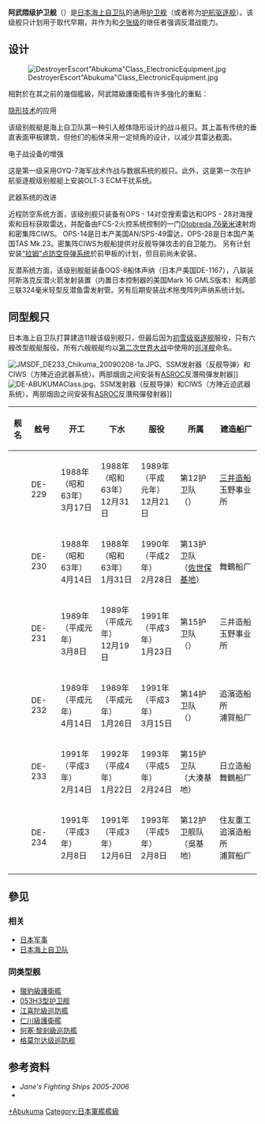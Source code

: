 {{noteTA
|1=zh-tw:匿蹤;zh-cn:隐形;
|2=zh-tw:公羊;zh-cn:拉姆;
}}
{{軍艦模板
|名稱= 阿武隈級 
|圖片= [[File:DestroyerEscorts231&232&234.JPG|300px]]
|照片說明= 停泊在[[佐世保|佐世保港]]內的三艘阿武隈级护卫舰，由左至右分別是{{link-ja|利根號護衛艦|とね (護衛艦)|利根}}、{{link-ja|川內號護衛艦|せんだい (護衛艦)|川內}}與{{link-ja|大淀號護衛艦|おおよど (護衛艦)|大淀}}
|艦種= [[护航驱逐舰|护航驱逐舰]]
|艦名= [[河川名|河川名]]命名法
|擁有國= {{JAP}}
|前型= [[夕張級護衛艦|夕張級護衛艦]]
|次型= [[最上級護衛艦|最上級護衛艦]]
|同型= 
|數量= 6艘
|竣工= 1988年 - 1991年
|結局= 服役中
|狀態= 
|排水= 
|標準= 2,000吨
|基準=
|滿載= 2,900吨
|長度= 109m
|闊度= 13.4m
|吃水= 3.8m
|飛行= 
|鍋爐= 川崎SM1A [[燃氣渦輪引擎|燃氣渦輪引擎]]<br>[[三菱重工|三菱重工]]S12U-MTK 柴油引擎
|引擎= [[CODOG|CODOG]] 2轴  27,000马力
|極速= 27節
|續航= 
|燃料= 柴油
|乘員= 120人，艦長[[中校|二等海佐]]編階
|艦載機=
|裝備= [[奧托布雷達76公厘艦炮|奧托布雷達76公厘艦炮]]<br>8 x [[AGM-84魚叉反艦飛彈|AGM-84魚叉反艦飛彈]]<br>8 x [[阿斯洛克反潛导弹|阿斯洛克反潛导弹]]<br>2 x [[Mk_32型水面船艦魚雷管|Mk 32型水面船艦魚雷管]]<br>[[方陣近迫武器系統|方陣近迫武器系統]]<br>NOLQ-6C ESM<br>OLT-3 ECM<br>Mark 36 SRBOC
|裝甲= 
|其它=OYQ-7 战术情报处理系统<br>OPS-28对海雷达<br>OPS-14对空雷达<br>OQS-8中频声纳
}}
'''阿武隈级护卫舰'''（{{lang|ja|あぶくま型護衛艦}}）是[[日本|日本]][[海上自卫队|海上自卫队]]的通用[[护卫舰|护卫舰]]（或者称为[[护航驱逐舰|护航驱逐舰]]）。该级舰只计划用于取代早期{{link-ja|五十铃级护卫舰|いすず型護衛艦}}，并作为{{link-ja|筑後級護衛艦|ちくご型護衛艦|筑后级}}和[[夕張級護衛艦|夕张级]]的继任者强调反潜战能力。

==设计==
[[File:DestroyerEscort"Abukuma"Class_ElectronicEquipment.jpg|left]]

相對於在其之前的幾個艦級，阿武隈級護衛艦有许多強化的重點：

;[[低可偵測性技術|隐形技术]]的应用
该级别舰艇是海上自卫队第一种引入舰体隐形设计的战斗舰只。其上盖有传统的垂直表面甲板建筑，但他们的船体采用一定倾角的设计，以减少其雷达截面。

;电子战设备的增强
这是第一级采用OYQ-7海军战术作战与数据系统的舰只。此外，这是第一次在护航驱逐舰级别舰艇上安装OLT-3 ECM干扰系统。

;武器系统的改进
近程防空系统方面，该级别舰只装备有OPS - 14对空搜索雷达和OPS - 28对海搜索和目标获取雷达，并配备由FCS-2火控系统控制的一门[[奧托布雷達76公厘艦炮|Otobreda 76毫米]]速射炮和密集阵CIWS。 OPS-14是日本产美国AN/SPS-49雷达，OPS-28是日本国产美国TAS Mk.23。密集阵CIWS为舰船提供对反舰导弹攻击的自卫能力。 另有计划安装[[RIM-116滾體飛彈|“拉姆”点防空导弹系统]]於前甲板的计划，但目前尚未安装。

反潜系统方面，该级别舰艇装备OQS-8船体声纳（日本产美国DE-1167），八联装阿斯洛克反潜火箭发射装置（内置日本控制器的美国Mark 16 GMLS版本）和两部三联324毫米轻型反潜鱼雷发射管。另有后期安装战术拖曳阵列声纳系统计划。

== 同型舰只 ==
日本海上自卫队打算建造11艘该级别舰只，但最后因为[[初雪级驱逐舰|初雪级驱逐舰]]服役，只有六艘改型舰艇服役。所有六艘舰艇均以[[第二次世界大战|第二次世界大战]]中使用的[[巡洋舰|巡洋舰]]命名。

[[File:JMSDF_DE233_Chikuma_20090208-1a.JPG|thumb]]、SSM发射器（反舰导弹）和CIWS（方陣近迫武器系统）。两部烟囱之间安装有[[ASROC|ASROC]]反潛飛彈发射器]]
[[File:DE-ABUKUMAClass.jpg|thumb]]、SSM发射器（反舰导弹）和CIWS（方陣近迫武器系统）。两部烟囱之间安装有[[ASROC|ASROC]]反潛飛彈發射器]]

{{Clear}}

{| class="wikitable" style="text-align:center"
|-
! 舰名 !!舷号!! 开工 !! 下水 !! 服役 !! 所属 !! 建造船厂
|-
| {{link-ja|阿武隈號護衛艦|あぶくま (護衛艦)|阿武隈}} || DE-229 || 1988年<br/>（昭和63年）<br/>3月17日 || 1988年<br/>（昭和63年）<br/>12月31日 || 1989年<br/>（平成元年）<br/>12月21日 || 第12护卫队<br/>（{{link-ja|吴基地|呉基地}}）||[[三井造船|三井造船]]<br/>玉野事业所
|-
| {{link-ja|神通號護衛艦|じんつう (護衛艦)|神通}} || DE-230 || 1988年<br/>（昭和63年）<br/>4月14日 || 1988年<br/>（昭和63年）<br/>1月31日 || 1990年<br/>（平成2年）<br/>2月28日 ||第13护卫队<br/>（[[佐世保基地|佐世保基地]]）||{{link-ja|日立造船|日立造船}}<br/>舞鶴船厂
|-
| {{link-ja|大淀號護衛艦|おおよど (護衛艦)|大淀}} || DE-231 || 1989年<br/>（平成元年）<br/>3月8日 || 1989年<br/>（平成元年）<br/>12月19日 || 1991年<br/>（平成3年）<br/>1月23日 || 第15护卫队<br/>（{{link-ja|大湊基地|大湊基地}}）||  三井造船<br/>玉野事业所
|-
| {{link-ja|川內號護衛艦|せんだい (護衛艦)|川內}} || DE-232 || 1989年<br/>（平成元年）<br/>4月14日 || 1989年<br/>（平成元年）<br/>1月26日 || 1991年<br/>（平成3年）<br/>3月15日 || 第14护卫队<br/>（{{link-ja|舞鶴基地|舞鶴基地}}）||{{link-ja|住友重機械工業|住友重機械工業|住友重工}}追濱造船所<br/>浦賀船厂
|-
| {{link-ja|筑摩號護衛艦|ちくま (護衛艦)|-{筑}-摩}} || DE-233 || 1991年<br/>（平成3年）<br/>2月14日 || 1992年<br/>（平成4年）<br/>1月22日 || 1993年<br/>（平成5年）<br/>2月24日 || 第15护卫队<br/>（大湊基地）|| 日立造船<br/>舞鶴船厂
|-
| {{link-ja|利根號護衛艦|とね (護衛艦)|利根}} || DE-234 || 1991年<br/>（平成3年）<br/>2月8日 || 1991年<br/>（平成3年）<br/>12月6日 || 1993年<br/>（平成5年）<br/>2月8日 || 第12护卫舰队<br/>（吳基地）||住友重工追濱造船所<br/>浦賀船厂
|-
|}

==參见==
===相关===
*[[日本军事|日本军事]]
*[[日本海上自卫队|日本海上自卫队]]

===同类型舰===
*[[獵豹級護衛艦|獵豹級護衛艦]]{{RUS}}
*[[053H3型护卫舰|053H3型护卫舰]]{{CHN}}
*[[江喜陀級巡防艦|江喜陀級巡防艦]]{{MYA}}
*[[仁川級護衛艦|仁川級護衛艦]]{{SKO}}
*[[何塞·黎剎級巡防艦|何塞·黎剎級巡防艦]]{{PHL}}
*[[格莫尔达级巡防舰|格莫尔达级巡防舰]]{{IND}}

==参考资料==
{{reflist}}
* ''Jane's Fighting Ships 2005-2006''
* {{Cite book|1= |author= Eric Wertheim|title= Naval Institute Guide to Combat Fleets of the World: Their Ships, Aircraft, and Systems|year= 2007|publisher= Naval Institute Press|isbn= 978-1-59114-955-2|pages= p385-386|url= http://books.google.co.jp/books?id=TJunjRvplU4C|access-date= 2011-11-30|archive-date= 2013-10-12|archive-url= https://web.archive.org/web/20131012044331/http://books.google.co.jp/books?id=TJunjRvplU4C|dead-url= no}}

{{日本作战舰艇}}

{{DEFAULTSORT:Abukuma}}
[[Category:日本海上自衛隊護衛艦|+Abukuma]]
[[Category:日本軍艦艦級|Category:日本軍艦艦級]]
